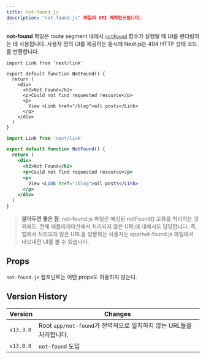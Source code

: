 ```yaml
---
title: not-found.js
description: "not-found.js" 파일의 API 레퍼런스입니다.
---
```


**not-found** 파일은 route segment 내에서 [`notFound`](/docs/app/api-reference/functions/not-found) 함수가 실행될 때 UI를 렌더링하는 데 사용됩니다. 사용자 정의 UI를 제공하는 동시에 Next.js는 404 HTTP 상태 코드를 반환합니다.

```tsx filename="app/blog/not-found.tsx" switcher
import Link from 'next/link'

export default function NotFound() {
  return (
    <div>
      <h2>Not Found</h2>
      <p>Could not find requested resource</p>
      <p>
        View <Link href="/blog">all posts</Link>
      </p>
    </div>
  )
}
```

```jsx filename="app/blog/not-found.js" switcher
import Link from 'next/link'

export default function NotFound() {
  return (
    <div>
      <h2>Not Found</h2>
      <p>Could not find requested resource</p>
      <p>
        View <Link href="/blog">all posts</Link>
      </p>
    </div>
  )
}
```

> **알아두면 좋은 점**: not-found.js 파일은 예상된 notFound() 오류를 처리하는 것 외에도, 전체 애플리케이션에서 처리되지 않은 URL에 대해서도 담당합니다. 즉, 앱에서 처리되지 않은 URL을 방문하는 사용자는 app/not-found.js 파일에서 내보내진 UI를 볼 수 있습니다.

## Props

`not-found.js` 컴포넌트는 어떤 props도 허용하지 않는다.

## Version History

| Version   | Changes                                                             |
| --------- | ------------------------------------------------------------------- |
| `v13.3.0` | Root `app/not-found`가 전역적으로 일치하지 않는 URL들을 처리합니다. |
| `v13.0.0` | `not-found` 도입                                                    |

